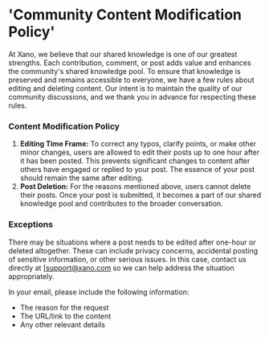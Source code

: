 # 'Community Content Modification Policy'

At Xano, we believe that our shared knowledge is one of our greatest strengths. Each contribution, comment, or post adds value and enhances the community's shared knowledge pool. To ensure that knowledge is preserved and remains accessible to everyone, we have a few rules about editing and deleting content. Our intent is to maintain the quality of our community discussions, and we thank you in advance for respecting these rules.

### Content **Modification Policy**

1. **Editing Time Frame:** To correct any typos, clarify points, or make other minor changes, users are allowed to edit their posts up to one hour after it has been posted. This prevents significant changes to content after others have engaged or replied to your post. The essence of your post should remain the same after editing.
2. **Post Deletion:** For the reasons mentioned above, users cannot delete their posts. Once your post is submitted, it becomes a part of our shared knowledge pool and contributes to the broader conversation.

### **Exceptions**

There may be situations where a post needs to be edited after one-hour or deleted altogether. These can include privacy concerns, accidental posting of sensitive information, or other serious issues. In this case, contact us directly at [[support@xano.com](mailto:support@xano.com) so we can help address the situation appropriately.

In your email, please include the following information:

* The reason for the request
* The URL/link to the content
* Any other relevant details